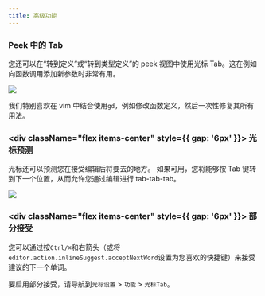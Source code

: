 ---
title: 高级功能
---

### Peek 中的 Tab

您还可以在“转到定义”或“转到类型定义”的 peek 视图中使用光标 Tab。这在例如向函数调用添加新参数时非常有用。

<Frame>
  <img src="/images/cpp/cpp-in-peek.png" />
</Frame>

我们特别喜欢在 vim 中结合使用`gd`，例如修改函数定义，然后一次性修复其所有用法。

### <div className="flex items-center" style={{ gap: '6px' }}> <span className="cursor-pointer my-0">光标预测</span></div>

光标还可以预测您在接受编辑后将要去的地方。
如果可用，您将能够按 Tab 键转到下一个位置，从而允许您通过编辑进行 tab-tab-tab。

<Frame caption="光标预测了下一个位置，并在此处建议了一个编辑。">
  <img src="/images/cpp/cp.png" />
</Frame>

### <div className="flex items-center" style={{ gap: '6px' }}> <span className="cursor-pointer my-0">部分接受</span></div>

您可以通过按`Ctrl/⌘`和右箭头（或将`editor.action.inlineSuggest.acceptNextWord`设置为您喜欢的快捷键）来接受建议的下一个单词。

要启用部分接受，请导航到`光标设置` > `功能` > `光标Tab`。
